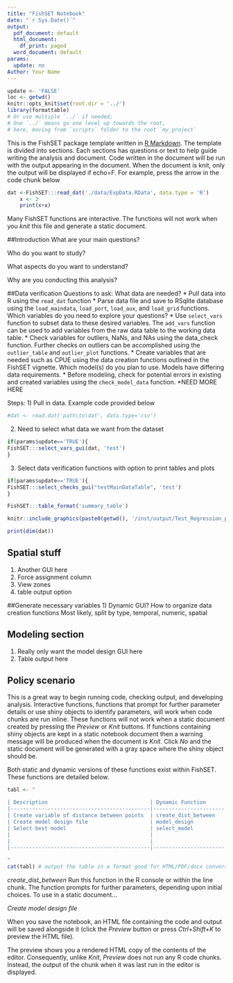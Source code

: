 ```yaml
---
title: "FishSET Notebook"
date: "`r Sys.Date()`"
output:
  pdf_document: default
  html_document:
    df_print: paged
  word_document: default
params:
  update: no
Author: Your Name
---
```



```r
update <- 'FALSE'
loc <- getwd()
knitr::opts_knit$set(root.dir = '../') 
library(formattable)
# Or use multiple `../` if needed; 
# One `../` means go one level up towards the root,
# here, moving from `scripts` folder to the root `my_project`
```

<!-- reference: https://stackoverflow.com/questions/46515474/create-static-report-from-dynamic-shiny-markdown -->

<!-- reference: https://shiny.rstudio.com/articles/generating-reports.html -->

<!-- PLEASE READ -->
This is the FishSET package template written in [R Markdown](http://rmarkdown.rstudio.com). 
The template is divided into sections. Each sections has questions or text to help guide writing the analysis and document.
Code written in the document will be run with the output appearing in the document. When the document is knit, only the output will be displayed if echo=F.
For example, press the arrow in the code chunk below
```r
dat <-FishSET:::read_dat('./data/ExpData.RData', data.type = 'R')
    x <- 2
    print(x+x)
```

Many FishSET functions are interactive. The functions will not work when you *knit* this file and generate a static document. 
<!-- END PLEASE READ --->

##Introduction
 What are your main questions? 
 
 Who do you want to study?

 What aspects do you want to understand?
 
 Why are you conducting this analysis?

##Data verification
Questions to ask:
  What data are needed? 
      * Pull data into R using the `read_dat` function
      * Parse data file and save to RSqlite database using the `load_maindata`, `load_port`, `load_aux`, and `load_grid` functions.
  Which variables do you need to explore your questions? 
      * Use `select_vars` function to subset data to these desired variables. The `add_vars` function can be used to add variables from the raw data table to the working data table.
      * Check variables for outliers, NaNs, and NAs using the data_check function. Further checks on outliers can be accomplished using the `outlier_table` and          `outlier_plot` functions.
      * Create variables that are needed such as CPUE using the data creation functions outlined in the FishSET vignette.
  Which model(s) do you plan to use. Models have differing data requirements.
      * Before modeling, check for potential errors in existing and created variables using the `check_model_data` function.
      *NEED MORE HERE

Steps: 
1) Pull in data. Example code provided below
```r
#dat <- read.dat('path\to\dat', data.type='csv')
```

2) Need to select what data we want from the dataset
```r
if(params$update=='TRUE'){
FishSET:::select_vars_gui(dat, 'test')
}
```


3) Select data verification functions with option to print tables and plots
```r
if(params$update=='TRUE'){
FishSET:::select_checks_gui("testMainDataTable", 'test')
}
```


```r
FishSET:::table_format('summary_table') 
```

```r
knitr::include_graphics(paste0(getwd(), '/inst/output/Test_Regression_plot.png'))
```


```r
print(dim(dat))
```
## Spatial stuff
1) Another GUI here
2) Force assignment column 
3) View zones
4) table output option

##Generate necessary variables
1) Dynamic GUI? How to organize data creation functions
   Most likely, split by type, temporal, numeric, spatial
   
## Modeling section
1) Really only want the model design GUI here
2) Table output here


## Policy scenario
This is a great way to begin running code, checking output, and developing analysis. Interactive functions, functions that prompt for further parameter details or use shiny objects to identify parameters, will work when code chunks are run inline. These functions will not work when a static document created by pressing the *Preview* or *Knit* buttons. If functions containing shiny objects are kept in a static notebook document then a warning message will be produced when the document is *Knit*. Click *No* and the static document will be generated with a gray space where the shiny object should be. 

Both static and dynamic versions of these functions exist within FishSET. These functions are detailed below.

```r
tabl <- "  

| Description                                 | Dynamic Function      | Static Function           |
|---------------------------------------------|-----------------------|---------------------------|
| Create variable of distance between points  | create_dist_between   |                           |
| Create model design file                    | model_design          | make_model_design         |  
| Select best model                           | select_model          | discretefish_subroutine   |
|                                             |                       |                           |
|                                             |                       |                           |
|---------------------------------------------|-----------------------|---------------------------|

"
cat(tabl) # output the table in a format good for HTML/PDF/docx conversion
```

*create_dist_between*
Run this function in the R console or within the line chunk. The function prompts for further parameters, depending upon initial choices. To use in a static document...

*Create model design file*


When you save the notebook, an HTML file containing the code and output will be saved alongside it (click the *Preview* button or press *Ctrl+Shift+K* to preview the HTML file).

The preview shows you a rendered HTML copy of the contents of the editor. Consequently, unlike *Knit*, *Preview* does not run any R code chunks. Instead, the output of the chunk when it was last run in the editor is displayed.
